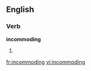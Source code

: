 
==English==

===Verb===
'''incommoding'''

# {{present participle of|[[incommode]]}}

[[fr:incommoding]]
[[vi:incommoding]]